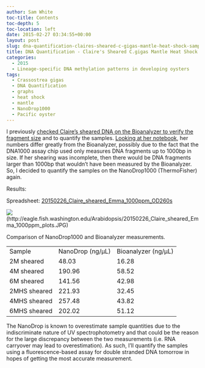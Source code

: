 ```yaml
---
author: Sam White
toc-title: Contents
toc-depth: 5
toc-location: left
date: 2015-02-27 03:34:55+00:00
layout: post
slug: dna-quantification-claires-sheared-c-gigas-mantle-heat-shock-samples
title: DNA Quantification - Claire's Sheared C.gigas Mantle Heat Shock Samples
categories:
  - 2015
  - Lineage-specific DNA methylation patterns in developing oysters
tags:
  - Crassostrea gigas
  - DNA Quantification
  - graphs
  - heat shock
  - mantle
  - NanoDrop1000
  - Pacific oyster
---
```


I previously [checked Claire's sheared DNA on the Bioanalyzer to verify the fragment size](https://robertslab.github.io/sams-notebook/posts/2015/2015-02-20-bioanalyzer-c-gigas-sheared-dna-from-20140108/) and to quantify the samples. [Looking at her notebook](https://www.evernote.com/pub/che625/che625snotebook#st=p&n=b0e96db7-e001-411d-9870-873dad00afee), her numbers differ greatly from the Bioanalyzer, possibly due to the fact that the DNA1000 assay chip used only measures DNA fragments up to 1000bp in size. If her shearing was incomplete, then there would be DNA fragments larger than 1000bp that wouldn't have been measured by the Bioanalyzer. So, I decided to quantify the samples on the NanoDrop1000 (ThermoFisher) again.



Results:

Spreadsheet: [20150226_Claire_sheared_Emma_1000ppm_OD260s](https://docs.google.com/spreadsheets/d/1Ao-drpl7f-5HCsDhRtMIvdQws4Gpt2ro-8nEXGZjHeE/edit?usp=sharing)







![](https://eagle.fish.washington.edu/Arabidopsis/20150226_Claire_sheared_Emma_1000ppm_plots.JPG)(http://eagle.fish.washington.edu/Arabidopsis/20150226_Claire_sheared_Emma_1000ppm_plots.JPG)



Comparison of NanoDrop1000 and Bioanalyzer measurements.

<table >
<tbody >
<tr >

<td >Sample
</td>

<td >NanoDrop (ng/μL)
</td>

<td >Bioanalyzer (ng/μL)
</td>
</tr>
<tr >

<td >2M sheared
</td>

<td >48.03
</td>

<td >16.28
</td>
</tr>
<tr >

<td >4M sheared
</td>

<td >190.96
</td>

<td >58.52
</td>
</tr>
<tr >

<td >6M sheared
</td>

<td >141.56
</td>

<td >42.98
</td>
</tr>
<tr >

<td >2MHS sheared
</td>

<td >221.93
</td>

<td >32.45
</td>
</tr>
<tr >

<td >4MHS sheared
</td>

<td >257.48
</td>

<td >43.82
</td>
</tr>
<tr >

<td >6MHS sheared
</td>

<td >202.02
</td>

<td >51.12
</td>
</tr>
</tbody>
</table>

The NanoDrop is known to overestimate sample quantities due to the indiscriminate nature of UV spectrophotometry and that could be the reason for the large discrepancy between the two measurements (i.e. RNA carryover may lead to overestimation). As such, I'll quantify the samples using a fluorescence-based assay for double stranded DNA tomorrow in hopes of getting the most accurate measurement.
